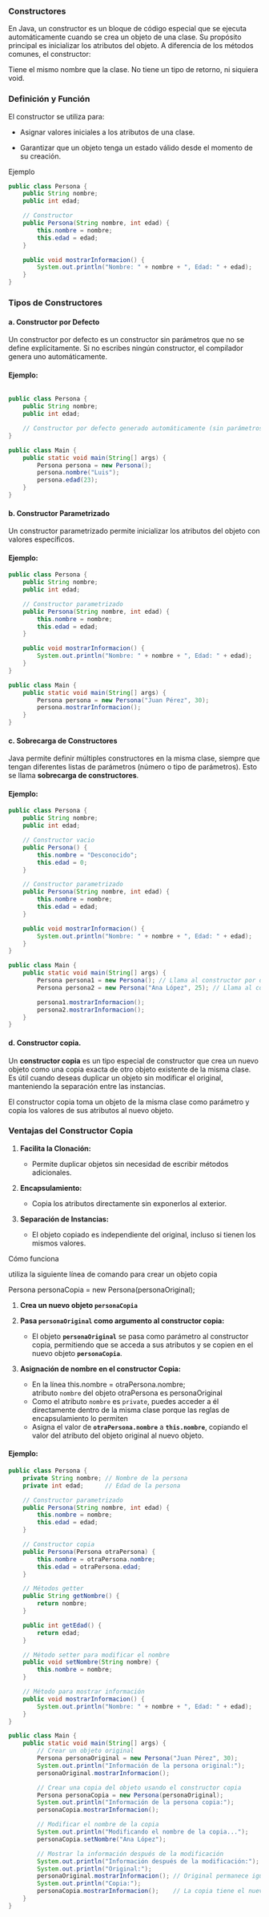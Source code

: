 ### Constructores

En Java, un constructor es un bloque de código especial que se ejecuta automáticamente cuando se crea un objeto de una clase. Su propósito principal es inicializar los atributos del objeto. A diferencia de los métodos comunes, el constructor:

Tiene el mismo nombre que la clase. No tiene un tipo de retorno, ni siquiera void.

### **Definición y Función**

El constructor se utiliza para:

-   Asignar valores iniciales a los atributos de una clase.

-   Garantizar que un objeto tenga un estado válido desde el momento de su creación.

Ejemplo

``` java
public class Persona {
    public String nombre;
    public int edad;

    // Constructor
    public Persona(String nombre, int edad) {
        this.nombre = nombre;
        this.edad = edad;
    }

    public void mostrarInformacion() {
        System.out.println("Nombre: " + nombre + ", Edad: " + edad);
    }
}
```

### **Tipos de Constructores**

#### **a. Constructor por Defecto**

Un constructor por defecto es un constructor sin parámetros que no se define explícitamente. Si no escribes ningún constructor, el compilador genera uno automáticamente.

#### **Ejemplo:**

``` java

public class Persona {
    public String nombre;
    public int edad;

    // Constructor por defecto generado automáticamente (sin parámetros)
}
```

``` java
public class Main {
    public static void main(String[] args) {
        Persona persona = new Persona();
        persona.nombre("Luis");
        persona.edad(23);
    }
}
```

#### **b. Constructor Parametrizado**

Un constructor parametrizado permite inicializar los atributos del objeto con valores específicos.

#### **Ejemplo:**

``` java
public class Persona {
    public String nombre;
    public int edad;

    // Constructor parametrizado
    public Persona(String nombre, int edad) {
        this.nombre = nombre;
        this.edad = edad;
    }

    public void mostrarInformacion() {
        System.out.println("Nombre: " + nombre + ", Edad: " + edad);
    }
}
```

``` java
public class Main {
    public static void main(String[] args) {
        Persona persona = new Persona("Juan Pérez", 30);
        persona.mostrarInformacion();
    }
}
```

#### **c. Sobrecarga de Constructores**

Java permite definir múltiples constructores en la misma clase, siempre que tengan diferentes listas de parámetros (número o tipo de parámetros). Esto se llama **sobrecarga de constructores**.

#### **Ejemplo:**

``` java
public class Persona {
    public String nombre;
    public int edad;

    // Constructor vacio
    public Persona() {
        this.nombre = "Desconocido";
        this.edad = 0;
    }

    // Constructor parametrizado
    public Persona(String nombre, int edad) {
        this.nombre = nombre;
        this.edad = edad;
    }

    public void mostrarInformacion() {
        System.out.println("Nombre: " + nombre + ", Edad: " + edad);
    }
}
```

``` java
public class Main {
    public static void main(String[] args) {
        Persona persona1 = new Persona(); // Llama al constructor por defecto
        Persona persona2 = new Persona("Ana López", 25); // Llama al constructor parametrizado

        persona1.mostrarInformacion();
        persona2.mostrarInformacion();
    }
}
```

#### **d. Constructor copia.**

Un **constructor copia** es un tipo especial de constructor que crea un nuevo objeto como una copia exacta de otro objeto existente de la misma clase. Es útil cuando deseas duplicar un objeto sin modificar el original, manteniendo la separación entre las instancias.

El constructor copia toma un objeto de la misma clase como parámetro y copia los valores de sus atributos al nuevo objeto.

### **Ventajas del Constructor Copia**

1.  **Facilita la Clonación:**

    -   Permite duplicar objetos sin necesidad de escribir métodos adicionales.

2.  **Encapsulamiento:**

    -   Copia los atributos directamente sin exponerlos al exterior.

3.  **Separación de Instancias:**

    -   El objeto copiado es independiente del original, incluso si tienen los mismos valores.

Cómo funciona

utiliza la siguiente línea de comando para crear un objeto copia

Persona personaCopia = new Persona(personaOriginal);

1.  **Crea un nuevo objeto `personaCopia`**

2.  **Pasa `personaOriginal` como argumento al constructor copia:**

    -   El objeto **`personaOriginal`** se pasa como parámetro al constructor copia, permitiendo que se acceda a sus atributos y se copien en el nuevo objeto **`personaCopia`**.

3.  **Asignación de nombre en el constructor Copia:**

    -   En la línea this.nombre = otraPersona.nombre;\
        atributo `nombre` del objeto otraPersona es personaOriginal
    -   Como el atributo `nombre` es `private`, puedes acceder a él directamente dentro de la misma clase porque las reglas de encapsulamiento lo permiten
    -   Asigna el valor de **`otraPersona.nombre`** a **`this.nombre`**, copiando el valor del atributo del objeto original al nuevo objeto.

#### **Ejemplo:**

``` java
public class Persona {
    private String nombre; // Nombre de la persona
    private int edad;      // Edad de la persona

    // Constructor parametrizado
    public Persona(String nombre, int edad) {
        this.nombre = nombre;
        this.edad = edad;
    }

    // Constructor copia
    public Persona(Persona otraPersona) {
        this.nombre = otraPersona.nombre;
        this.edad = otraPersona.edad;
    }

    // Métodos getter
    public String getNombre() {
        return nombre;
    }

    public int getEdad() {
        return edad;
    }

    // Método setter para modificar el nombre
    public void setNombre(String nombre) {
        this.nombre = nombre;
    }

    // Método para mostrar información
    public void mostrarInformacion() {
        System.out.println("Nombre: " + nombre + ", Edad: " + edad);
    }
}
```

``` java
public class Main {
    public static void main(String[] args) {
        // Crear un objeto original
        Persona personaOriginal = new Persona("Juan Pérez", 30);
        System.out.println("Información de la persona original:");
        personaOriginal.mostrarInformacion();

        // Crear una copia del objeto usando el constructor copia
        Persona personaCopia = new Persona(personaOriginal);
        System.out.println("Información de la persona copia:");
        personaCopia.mostrarInformacion();

        // Modificar el nombre de la copia
        System.out.println("Modificando el nombre de la copia...");
        personaCopia.setNombre("Ana López");

        // Mostrar la información después de la modificación
        System.out.println("Información después de la modificación:");
        System.out.println("Original:");
        personaOriginal.mostrarInformacion(); // Original permanece igual
        System.out.println("Copia:");
        personaCopia.mostrarInformacion();    // La copia tiene el nuevo nombre
    }
}
```
